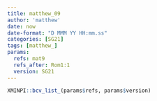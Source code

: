 ```yaml
---
title: matthew_09
author: 'matthew'
date: now
date-format: "D MMM YY HH:mm.ss"
categories: [SG21]
tags: [matthew_]
params:
  refs: mat9
  refs_after: Rom1:1
  version: SG21
---
```


```r
XMINPI::bcv_list_(params$refs, params$version)
```

